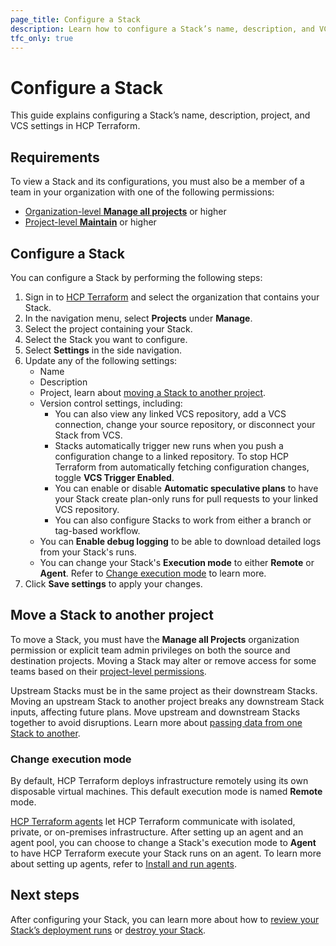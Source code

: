 ```yaml
---
page_title: Configure a Stack
description: Learn how to configure a Stack’s name, description, and VCS settings in HCP Terraform.
tfc_only: true
---
```


# Configure a Stack

This guide explains configuring a Stack’s name, description, project, and VCS settings in HCP Terraform.

## Requirements

To view a Stack and its configurations, you must also be a member of a team in your organization with one of the following permissions:

* [Organization-level **Manage all projects**](/terraform/cloud-docs/users-teams-organizations/permissions#manage-all-projects) or higher
* [Project-level **Maintain**](/terraform/cloud-docs/users-teams-organizations/permissions#maintain) or higher

## Configure a Stack

You can configure a Stack by performing the following steps:

1. Sign in to [HCP Terraform](https://app.terraform.io) and select the organization that contains your Stack.
1. In the navigation menu, select **Projects** under **Manage**.
1. Select the project containing your Stack.
1. Select the Stack you want to configure.
1. Select **Settings** in the side navigation.
1. Update any of the following settings:
   - Name
   - Description
   - Project, learn about [moving a Stack to another project](/terraform/cloud-docs/stacks/configure#move-a-stack-to-another-project).
   - Version control settings, including:
        - You can also view any linked VCS repository, add a VCS connection, change your source repository, or disconnect your Stack from VCS.
        - Stacks automatically trigger new runs when you push a configuration change to a linked repository. To stop HCP Terraform from automatically fetching configuration changes, toggle **VCS Trigger Enabled**.
        - You can enable or disable **Automatic speculative plans** to have your Stack create plan-only runs for pull requests to your linked VCS repository.
        - You can also configure Stacks to work from either a branch or tag-based workflow.
   - You can **Enable debug logging** to be able to download detailed logs from your Stack's runs.
   - You can change your Stack's **Execution mode** to either **Remote** or **Agent**. Refer to [Change execution mode](#change-execution-mode) to learn more.
1. Click **Save settings** to apply your changes.

## Move a Stack to another project

To move a Stack, you must have the **Manage all Projects** organization permission or explicit team admin privileges on both the source and destination projects. Moving a Stack may alter or remove access for some teams based on their [project-level permissions](/terraform/cloud-docs/users-teams-organizations/permissions#project-permissions).

Upstream Stacks must be in the same project as their downstream Stacks. Moving an upstream Stack to another project breaks any downstream Stack inputs, affecting future plans. Move upstream and downstream Stacks together to avoid disruptions. Learn more about [passing data from one Stack to another](/terraform/language/stacks/deploy/pass-data).

### Change execution mode

By default, HCP Terraform deploys infrastructure remotely using its own disposable virtual machines. This default execution mode is named **Remote** mode.

[HCP Terraform agents](/terraform/cloud-docs/agents/) let HCP Terraform communicate with isolated, private, or on-premises infrastructure. After setting up an agent and an agent pool, you can choose to change a Stack's execution mode to **Agent** to have HCP Terraform execute your Stack runs on an agent. To learn more about setting up agents, refer to [Install and run agents](/terraform/cloud-docs/agents/agents).

## Next steps

After configuring your Stack, you can learn more about how to [review your Stack’s deployment runs](/terraform/cloud-docs/stacks/deploy/runs) or [destroy your Stack](/terraform/cloud-docs/stacks/destroy).
